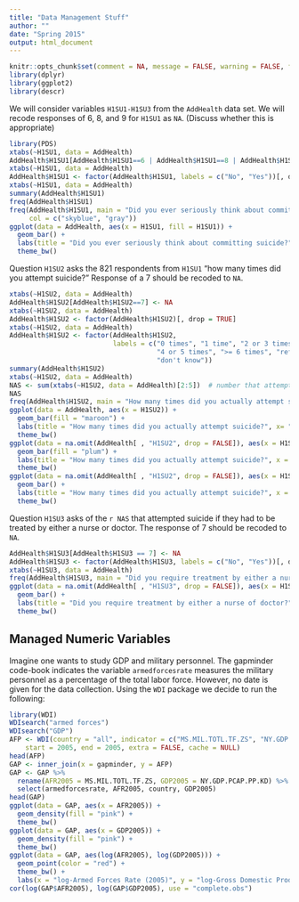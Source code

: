 ```yaml
---
title: "Data Management Stuff"
author: ""
date: "Spring 2015"
output: html_document
---
```


```r
knitr::opts_chunk$set(comment = NA, message = FALSE, warning = FALSE, fig.align = "center")
library(dplyr)
library(ggplot2)
library(descr)
```

We will consider variables `H1SU1-H1SU3` from the `AddHealth` data set.  We will recode
responses of 6, 8, and 9 for `H1SU1` as `NA`. (Discuss whether this is appropriate)

```r
library(PDS)
xtabs(~H1SU1, data = AddHealth)
AddHealth$H1SU1[AddHealth$H1SU1==6 | AddHealth$H1SU1==8 | AddHealth$H1SU1==9] <- NA
xtabs(~H1SU1, data = AddHealth)
AddHealth$H1SU1 <- factor(AddHealth$H1SU1, labels = c("No", "Yes"))[, drop = TRUE]
xtabs(~H1SU1, data = AddHealth)
summary(AddHealth$H1SU1)
freq(AddHealth$H1SU1)
freq(AddHealth$H1SU1, main = "Did you ever seriously think about committing suicide?", 
     col = c("skyblue", "gray"))
ggplot(data = AddHealth, aes(x = H1SU1, fill = H1SU1)) + 
  geom_bar() + 
  labs(title = "Did you ever seriously think about committing suicide?", x = "") +
  theme_bw() 
```


Question `H1SU2` asks the 821 respondents from `H1SU1` "how many times did you attempt suicide?"  Response of
a 7 should be recoded to `NA`.

```r
xtabs(~H1SU2, data = AddHealth)
AddHealth$H1SU2[AddHealth$H1SU2==7] <- NA
xtabs(~H1SU2, data = AddHealth)
AddHealth$H1SU2 <- factor(AddHealth$H1SU2)[, drop = TRUE]
xtabs(~H1SU2, data = AddHealth)
AddHealth$H1SU2 <- factor(AddHealth$H1SU2, 
                          labels = c("0 times", "1 time", "2 or 3 times", 
                                     "4 or 5 times", ">= 6 times", "refused", 
                                     "don't know"))
summary(AddHealth$H1SU2)
xtabs(~H1SU2, data = AddHealth)
NAS <- sum(xtabs(~H1SU2, data = AddHealth)[2:5])  # number that attempted suicide
NAS
freq(AddHealth$H1SU2, main = "How many times did you actually attempt suicide?")
ggplot(data = AddHealth, aes(x = H1SU2)) + 
  geom_bar(fill = "maroon") + 
  labs(title = "How many times did you actually attempt suicide?", x= "") +
  theme_bw() 
ggplot(data = na.omit(AddHealth[ , "H1SU2", drop = FALSE]), aes(x = H1SU2)) + 
  geom_bar(fill = "plum") + 
  labs(title = "How many times did you actually attempt suicide?", x = "") +
  theme_bw() 
ggplot(data = na.omit(AddHealth[ , "H1SU2", drop = FALSE]), aes(x = H1SU2, fill = H1SU2)) + 
  geom_bar() + 
  labs(title = "How many times did you actually attempt suicide?", x = "") +
  theme_bw() 
```

Question `H1SU3` asks of the `r NAS` that attempted suicide if they had to be treated by either a nurse or doctor.  The response of 7 should be recoded to `NA`.

```r
AddHealth$H1SU3[AddHealth$H1SU3 == 7] <- NA
AddHealth$H1SU3 <- factor(AddHealth$H1SU3, labels = c("No", "Yes"))[, drop = TRUE]
xtabs(~H1SU3, data = AddHealth)
freq(AddHealth$H1SU3, main = "Did you require treatment by either a nurse of doctor?")
ggplot(data = na.omit(AddHealth[ , "H1SU3", drop = FALSE]), aes(x = H1SU3, fill = H1SU3)) + 
  geom_bar() + 
  labs(title = "Did you require treatment by either a nurse of doctor?", x = "") +
  theme_bw() 
```

## Managed Numeric Variables

Imagine one wants to study GDP and military personnel.  The gapminder code-book indicates the variable
`armedforcesrate` measures the military personnel as a percentage of the total labor force.  However, no date is given for the data collection.  Using the `WDI` package we decide to run the following:

```r
library(WDI)
WDIsearch("armed forces")
WDIsearch("GDP")
AFP <- WDI(country = "all", indicator = c("MS.MIL.TOTL.TF.ZS", "NY.GDP.PCAP.PP.KD"),
    start = 2005, end = 2005, extra = FALSE, cache = NULL)
head(AFP)
GAP <- inner_join(x = gapminder, y = AFP)
GAP <- GAP %>%
  rename(AFR2005 = MS.MIL.TOTL.TF.ZS, GDP2005 = NY.GDP.PCAP.PP.KD) %>%
  select(armedforcesrate, AFR2005, country, GDP2005)
head(GAP)
ggplot(data = GAP, aes(x = AFR2005)) + 
  geom_density(fill = "pink") + 
  theme_bw()
ggplot(data = GAP, aes(x = GDP2005)) + 
  geom_density(fill = "pink") + 
  theme_bw()
ggplot(data = GAP, aes(log(AFR2005), log(GDP2005))) + 
  geom_point(color = "red") + 
  theme_bw() +
  labs(x = "log-Armed Forces Rate (2005)", y = "log-Gross Domestic Product (2005) per Capita")
cor(log(GAP$AFR2005), log(GAP$GDP2005), use = "complete.obs")
```

